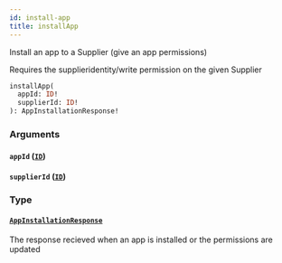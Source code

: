 ```yaml
---
id: install-app
title: installApp
---
```



Install an app to a Supplier (give an app permissions)

Requires the supplieridentity/write permission on the given Supplier


```graphql
installApp(
  appId: ID!
  supplierId: ID!
): AppInstallationResponse!

```


### Arguments

#### `appId` ([`ID`](/developers/supplier-apis/supply-api/graphql/reference/scalars/id))




#### `supplierId` ([`ID`](/developers/supplier-apis/supply-api/graphql/reference/scalars/id))




### Type

#### [`AppInstallationResponse`](/developers/supplier-apis/supply-api/graphql/reference/objects/app-installation-response) 

The response recieved when an app is installed or the permissions are updated




